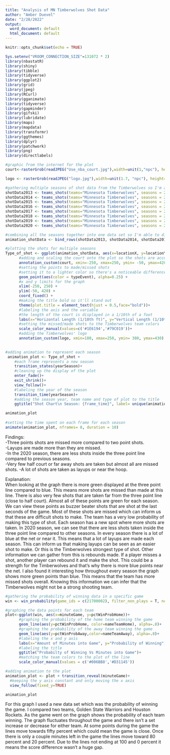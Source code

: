 ---
title: "Analysis of MN Timberwolves Shot Data"
author: "Amber Duevel"
date: "2/28/2022"
output:
  word_document: default
  html_document: default
---

```{r setup, include=FALSE}
knitr::opts_chunk$set(echo = TRUE)
```


```{r library, include=FALSE}
Sys.setenv("VROOM_CONNECTION_SIZE"=131072 * 2)
library(nbastatR)
library(shiny)
library(tibble)
library(tidyverse)
library(ggplot2)
library(grid)
library(jpeg)
library(RCurl)
library(gganimate)
library(tidyverse)
library(gapminder)
library(gifski)
library(lubridate)
library(maps)
library(mapdata)
library(transformr)
library(ggthemes)
library(dplyr)
library(patchwork)
library(png)
library(directlabels)
```

```{r shot graph, warning=FALSE}
#graphic from the internet for the plot
court<-rasterGrob(readJPEG("Use_nba_court.jpg"),width=unit(1,"npc"), height=unit(1,"npc")) #creating court and sizing correctly

logo <- rasterGrob(readJPEG("logo.jpg"),width=unit(1.7, "npc"), height=unit(1.5, "npc")) #creating and sizing the logo of the team for reference on the plot

#gathering multiple seasons of shot data from the Timberwolves so I'm able to compare each season with the next
shotData2013 <- teams_shots(teams="Minnesota Timberwolves", seasons = 2013)
shotData2014 <- teams_shots(teams="Minnesota Timberwolves", seasons = 2014)
shotData2015 <- teams_shots(teams="Minnesota Timberwolves", seasons = 2015)
shotData2016 <- teams_shots(teams="Minnesota Timberwolves", seasons = 2016)
shotData2017 <- teams_shots(teams="Minnesota Timberwolves", seasons = 2017)
shotData2018 <- teams_shots(teams="Minnesota Timberwolves", seasons = 2018)
shotData2019 <- teams_shots(teams="Minnesota Timberwolves", seasons = 2019)
shotData2020 <- teams_shots(teams="Minnesota Timberwolves", seasons = 2020)

#combining all the seasons together into one data set so I'm able to display all of them at the same time
animation_shotData <- bind_rows(shotData2013, shotData2014, shotData2015, shotData2016, shotData2017, shotData2018, shotData2019, shotData2020) 

#plotting the shots for multiple seasons
Type_of_shot <- ggplot(animation_shotData, aes(x=locationX, y=locationY)) + 
      #adding and scaling the court onto the plot so the shots are accurately displayed
      annotation_custom(court, xmin=-250, xmax=250, ymin= -50, ymax=420) +
      #setting the points to made/missed shots 
      #setting it to a lighter color so there's a noticeable difference between points
      geom_point(aes(color = typeEvent), alpha=0.25) +
      #x and y limits for the graph
      xlim(-250, 250) +
      ylim(-50, 420) +
      coord_fixed() +
      #making the title bold so it'll stand out
      theme(plot.title = element_text(hjust = 0.5,face="bold"))+
      #labeling the axis and the variable
      #the length of the court is displayed in a 1/10th of a foot
      labs(x="Horizontal Length (1/10th ft)", y="Vertical Length (1/10th)", color= "Missed or Made Shot")+
      #setting the missed/made shots to the Timberwolves team colors
      scale_color_manual(values=c('#1E6194','#79C019'))+
      #adding the Timberwolves' logo
      annotation_custom(logo, xmin=180, xmax=250, ymin= 380, ymax=430)
      

#adding animation to represent each season
 animation_plot <- Type_of_shot + 
    #each frame represents a new season
    transition_states(yearSeason)+
    #cleaning up the display of the plot
    enter_fade()+
    exit_shrink()+
    view_follow()+
    #labeling the year of the season
    transition_time(yearSeason)+
    #adding the season year, team name and type of plot to the title
    ggtitle("Shot Chart\n Season: {frame_time}", label= unique(animation_shotData$nameTeam))

animation_plot
 
#setting the time spent on each frame for each season
animate(animation_plot, nframes= 8, duration = 10) 

```
Findings:  
-Three points shots are missed more compared to two point shots.  
-Layups are made more than they are missed.  
-In the 2020 season, there are less shots inside the three point line compared to previous seasons.  
-Very few half court or far away shots are taken but almost all are missed shots.
-A lot of shots are taken as layups or near the hoop.  

Explanation:  
  When looking at the graph there is more green displayed at the three point line compared to blue. This means more shots are missed than made at this line. There is also very few shots that are taken far from the three point line (close to half court). Almost all of these points are green for each season. We can view these points as buzzer beater shots that are shot at the last seconds of the game. Most of these shots are missed which can inform us that these are difficult shots to make. The team has a very low probability of making this type of shot. Each season has a new spot where more shots are taken. In 2020 season, we can see that there are less shots taken inside the three point line compared to other seasons. In every season there is a lot of blue at the net or near it. This means that a lot of layups are made each season. This can inform us that making layups can be seen as an easier shot to make. Or this is the Timberwolves strongest type of shot. Other information we can gather from this is rebounds made. If a player misses a shot, another player can rebound it and make the shot. This could be a strength for the Timberwolves and that's why there is more blue points near the net. I also found it interesting how throughout every season the graph shows more green points than blue. This means that the team has more missed shots overall. Knowing this information we can infer that the Timberwolves might not be a strong shooting team. 

```{r win graph, warning=FALSE}
#gathering the probability of winning data in a specific game
win <- win_probability(game_ids = c(21700002), filter_non_plays = T, nest_data = FALSE, return_message = TRUE)

#graphing the data points for each team
plot<-ggplot(win, aes(x=minuteGame, y=pctWinProbHome))+
      #graphing the probability of the home team winning the game
      geom_line(aes(y=pctWinProbHome, color=nameTeamHome), alpha=.8)+
      #graphing the probability of the away team winning the game
      geom_line(aes(y=pctWinProbAway,color=nameTeamAway), alpha=.8)+
      #labeling the x and y axis
      labs(x="Amount of Minutes into Game", y="Probability of Winning", color="Team")+
      #labeling the title
      ggtitle("Probabilty of Winning Vs Minutes into Game")+
      #matching the team colors to the plot of the line
      scale_color_manual(values = c('#006BB8','#D31145'))

#adding animation to the plot
animation_plot <- plot + transition_reveal(minuteGame)+
  #keeping the y axis constant and only moving the x axis
  view_follow(fixed_y=TRUE)

animation_plot

```
  
For this graph I used a new data set which was the probability of winning the game. I compared two teams, Golden State Warriors and Houston Rockets. As the game went on the graph shows the probability of each team winning. The graph fluctuates throughout the game and there isn't a set increase or decrease for either team. At some points during the game the lines move towards fifty percent which could mean the game is close. Once there is only a couple minutes left in the game the lines move toward 80 percent and 20 percent. Due to the lines not ending at 100 and 0 percent it means the score difference wasn't a huge gap.



